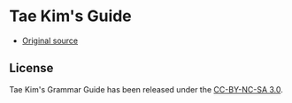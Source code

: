 # Tae Kim's Guide

- [Original source](http://guidetojapanese.org/learn/grammar)

## License

Tae Kim's Grammar Guide has been released under the [CC-BY-NC-SA 3.0](http://creativecommons.org/licenses/by-nc-sa/3.0/us/).
